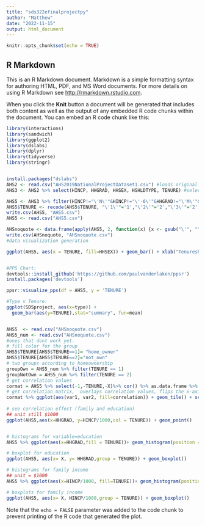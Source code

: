 ```yaml
---
title: "sds322efinalprojectpy"
author: "Matthew"
date: "2022-11-15"
output: html_document
---
```


```r
knitr::opts_chunk$set(echo = TRUE)
```

## R Markdown

This is an R Markdown document. Markdown is a simple formatting syntax for authoring HTML, PDF, and MS Word documents. For more details on using R Markdown see <http://rmarkdown.rstudio.com>.

When you click the **Knit** button a document will be generated that includes both content as well as the output of any embedded R code chunks within the document. You can embed an R code chunk like this:

```r

library(interactions)
library(sandwich)
library(ggplot2)
library(dslabs)
library(dplyr)
library(tidyverse)
library(stringr)


install.packages("dslabs")
AHS2 <- read.csv("AHS2019NationalProjectDataset1.csv") #loads original dataset
AHS3 <- AHS2 %>% select(HINCP, HHGRAD, HHSEX, HSHLDTYPE, TENURE) #selects our 5 variables

AHS5 <- AHS3 %>% filter(HINCP!="\'N\'"&HINCP!="\'-6\'"&HHGRAD!="\'M\'"&HHGRAD!="\'-9\'"&HHGRAD!="\'N\'"&HHGRAD!="\'-6\'"&HHSEX!="\'N\'"&HHSEX!="\'-6\'"&HSHLDTYPE!="\'N\'"&HSHLDTYPE!="\'-6\'"&TENURE!="\'N\'"&TENURE!="\'-6\'") #removes nas
AHS5$TENURE <- recode(AHS5$TENURE, "\'1\'"='1',"\'2\'"='2',"\'3\'"='2') #recodes tenure to be binary
write.csv(AHS5, "AHS5.csv")
AHS5 <- read.csv("AHS5.csv")

AHSnoquote <- data.frame(apply(AHS5, 2, function(x) {x <- gsub("\'", "", x)})) #more data cleaning, and saving the dataset to transfer to python file 
write.csv(AHSnoquote, "AHSnoquote.csv")
#data visualization generation

ggplot(AHS5, aes(x = TENURE, fill=HHSEX)) + geom_bar() + xlab("Tenureship of Home") + ylab("Count") + scale_fill_discrete(name = "Household Sex", labels = c("Male", "Female")) + ggtitle("Tenureship of Home Based on Sex of Household") + scale_x_continuous(breaks = c(1,2))


#PPS Chart:
devtools::install_github('https://github.com/paulvanderlaken/ppsr')
install.packages('devtools')

ppsr::visualize_pps(df = AHS5, y = 'TENURE')

#Type v Tenure:
ggplot(SDSproject, aes(x=type)) + 
  geom_bar(aes(y=TENURE),stat="summary", fun=mean)


AHS5  <- read.csv("AHSnoquote.csv")
AHS5_num <- read.csv("AHSnoquote.csv")
#ones that dont work yet.
# fill color for the group
AHS5$TENURE[AHS5$TENURE==1]= "home_owner"
AHS5$TENURE[AHS5$TENURE==2]="not_own"
# two groups according to homeownership
groupOwn = AHS5_num %>% filter(TENURE == 1)
groupNotOwn = AHS5_num %>% filter(TENURE == 2)
# get correlation values
cormat = AHS5 %>% select(-1,-TENURE,-X)%>% cor() %>% as.data.frame %>% rownames_to_column("var1") %>% pivot_longer(-1, names_to = "var2", values_to = "correlation")
# get correlation matrix,  overlays correlation values, flips the x-axis labels
cormat %>% ggplot(aes(var1, var2, fill=correlation)) + geom_tile() + scale_fill_gradient2(low="red", mid="white", high = "blue") + geom_text(aes(label=round(correlation,2)),color = "black", size = 4)+theme(axis.text.x = element_text(angle = 90)) + coord_fixed()
 
# see correlation effect (family and education)
## unit still $1000
ggplot(AHS5,aes(x=HHGRAD, y=HINCP/1000,col = TENURE)) + geom_point()


# histograms for variable=education
AHS5 %>% ggplot(aes(x=HHGRAD,fill = TENURE))+ geom_histogram(position = "identity", bins = 15, alpha = 0.5)+ geom_vline(xintercept = median(groupOwn$HHGRAD),col="red")+ geom_vline(xintercept = median(groupNotOwn$HHGRAD),col="light blue")

# boxplot for education
ggplot(AHS5, aes(x= X, y= HHGRAD,group = TENURE)) + geom_boxplot()

# histograms for family income
## unit = $1000
AHS5 %>% ggplot(aes(x=HINCP/1000, fill=TENURE))+ geom_histogram(position = "identity", bins = 45)+ geom_vline(xintercept = median(groupOwn$HINCP)/1000,col="red")+ geom_vline(xintercept = median(groupNotOwn$HINCP)/1000,col="light blue")

# boxplots for family income
ggplot(AHS5, aes(x= X, HINCP/1000,group = TENURE)) + geom_boxplot()

```

Note that the `echo = FALSE` parameter was added to the code chunk to prevent printing of the R code that generated the plot.
